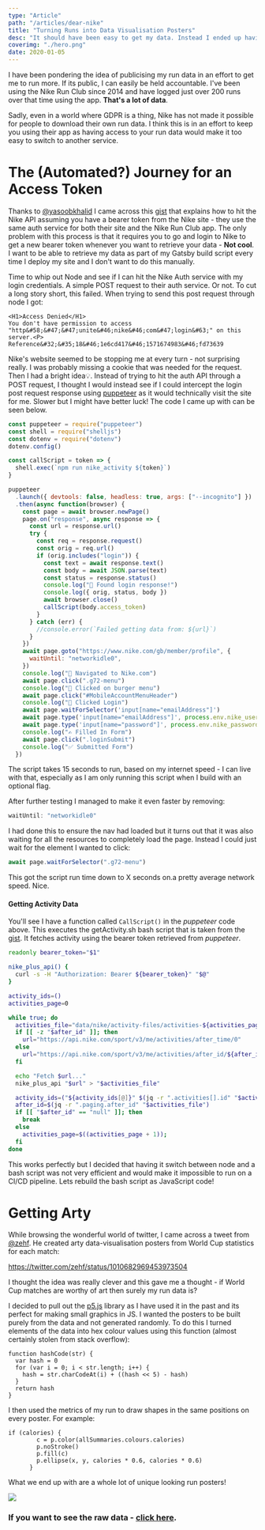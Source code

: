 ```yaml
---
type: "Article"
path: "/articles/dear-nike"
title: "Turning Runs into Data Visualisation Posters"
desc: "It should have been easy to get my data. Instead I ended up having to go on a journey into the world of puppeteer - an awesome way to interact with chrome through node."
coverimg: "./hero.png"
date: 2020-01-05
---
```



I have been pondering the idea of publicising my run data in an effort to get me to run more. If its public, I can easily be held accountable. I've been using the Nike Run Club since 2014 and have logged just over 200 runs over that time using the app. **That's a lot of data**. 

Sadly, even in a world where GDPR is a thing, Nike has not made it possible for people to download their own run data. I think this is in an effort to keep you using their app as having access to your run data would make it too easy to switch to another service. 

# The (Automated?) Journey for an Access Token

Thanks to [@yasoobkhalid](https://twitter.com/yasoobkhalid) I came across this [gist](https://gist.github.com/niw/858c1ecaef89858893681e46db63db66) that explains how to hit the Nike API assuming you have a bearer token from the Nike site - they use the same auth service for both their site and the Nike Run Club app. The only problem with this process is that it requires you to go and login to Nike to get a new bearer token whenever you want to retrieve your data - **Not cool**. I want to be able to retrieve my data as part of my Gatsby build script every time I deploy my site and I don't want to do this manually. 

Time to whip out Node and see if I can hit the Nike Auth service with my login credentials. A simple POST request to their auth service. Or not. To cut a long story short, this failed. When trying to send this post request through node I got:

```
<H1>Access Denied</H1>
You don't have permission to access "http&#58;&#47;&#47;unite&#46;nike&#46;com&#47;login&#63;" on this server.<P>
Reference&#32;&#35;18&#46;1e6cd417&#46;1571674983&#46;fd73639
```

Nike's website seemed to be stopping me at every turn - not surprising really. I was probably missing a cookie that was needed for the request. Then I had a bright idea💡. Instead of trying to hit the auth API  through a POST request, I thought I would instead see if I could intercept the login post request response using [puppeteer](https://github.com/GoogleChrome/puppeteer) as it would technically visit the site for me. Slower but I might have better luck! The code I came up with can be seen below.

```js
const puppeteer = require("puppeteer")
const shell = require("shelljs")
const dotenv = require("dotenv")
dotenv.config()

const callScript = token => {
  shell.exec(`npm run nike_activity ${token}`)
}

puppeteer
  .launch({ devtools: false, headless: true, args: ["--incognito"] })
  .then(async function(browser) {
    const page = await browser.newPage()
    page.on("response", async response => {
      const url = response.url()
      try {
        const req = response.request()
        const orig = req.url()
        if (orig.includes("login")) {
          const text = await response.text()
          const body = await JSON.parse(text)
          const status = response.status()
          console.log("🎉 Found login response!")
          console.log({ orig, status, body })
          await browser.close()
          callScript(body.access_token)
        }
      } catch (err) {
        //console.error(`Failed getting data from: ${url}`)
      }
    })
    await page.goto("https://www.nike.com/gb/member/profile", {
      waitUntil: "networkidle0",
    })
    console.log("👟 Navigated to Nike.com")
    await page.click(".g72-menu")
    console.log("🍔 Clicked on burger menu")
    await page.click("#MobileAccountMenuHeader")
    console.log("💪 Clicked Login")
    await page.waitForSelector('input[name="emailAddress"]')
    await page.type('input[name="emailAddress"]', process.env.nike_username)
    await page.type('input[name="password"]', process.env.nike_password)
    console.log("✍️ Filled In Form")
    await page.click(".loginSubmit")
    console.log("✅ Submitted Form")
  })
```

The script takes 15 seconds to run, based on my internet speed - I can live with that,  especially as I am only running this script when I build with an optional flag.

After further testing I managed to make it even faster by removing:

```js
waitUntil: "networkidle0"
```

I had done this to ensure the nav had loaded but it turns out that it was also waiting for all the resources to completely load the page. Instead I could just wait for the element I wanted to click:

```js
await page.waitForSelector(".g72-menu")
```

This got the script run time down to X seconds on.a pretty average network speed. Nice. 

#### Getting Activity Data

You'll see I have a function called `CallScript()` in the _puppeteer_ code above. This executes the getActivity.sh bash script that is taken from the  [gist](https://gist.github.com/niw/858c1ecaef89858893681e46db63db66). It fetches activity using the bearer token retrieved from _puppeteer_. 

```sh
readonly bearer_token="$1"

nike_plus_api() {
  curl -s -H "Authorization: Bearer ${bearer_token}" "$@"
}

activity_ids=()
activities_page=0

while true; do
  activities_file="data/nike/activity-files/activities-${activities_page}.json"
  if [[ -z "$after_id" ]]; then
    url="https://api.nike.com/sport/v3/me/activities/after_time/0"
  else
    url="https://api.nike.com/sport/v3/me/activities/after_id/${after_id}"
  fi

  echo "Fetch $url..."
  nike_plus_api "$url" > "$activities_file"

  activity_ids=("${activity_ids[@]}" $(jq -r ".activities[].id" "$activities_file"))
  after_id=$(jq -r ".paging.after_id" "$activities_file")
  if [[ "$after_id" == "null" ]]; then
    break
  else
    activities_page=$((activities_page + 1));
  fi
done
```

This works perfectly but I decided that having it switch between node and a bash script was not very efficient and would make it impossible to run on a CI/CD pipeline. Lets rebuild the bash script as JavaScript code!

# Getting Arty

While browsing the wonderful world of twitter, I came across a tweet from [@zehf](https://twitter.com/zehf). He created arty data-visualisation posters from World Cup statistics for each match:

https://twitter.com/zehf/status/1010682969453973504

I thought the idea was really clever and this gave me a thought - if World Cup matches are worthy of art then surely my run data is?

I decided to pull out the [p5.js](https://p5js.org/) library as I have used it in the past and its perfect for making small graphics in JS. I wanted the posters to be built purely from the data and not generated randomly. To do this I turned elements of the data into hex colour values using this function (almost certainly stolen from stack overflow): 

```
function hashCode(str) {
  var hash = 0
  for (var i = 0; i < str.length; i++) {
    hash = str.charCodeAt(i) + ((hash << 5) - hash)
  }
  return hash
}

```

I then used the metrics of my run to draw shapes in the same positions on every poster. For example: 

```
if (calories) {
        c = p.color(allSummaries.colours.calories)
        p.noStroke()
        p.fill(c)
        p.ellipse(x, y, calories * 0.6, calories * 0.6)
      }
```
What we end up with are a whole lot of unique looking run posters! 

<div>
  <img src="https://ik.imagekit.io/sld/Run_Posters-1_850nLA8Jl.gif" class="blog-poster"/>
</div>

### If you want to see the raw data - [click here](/runs).